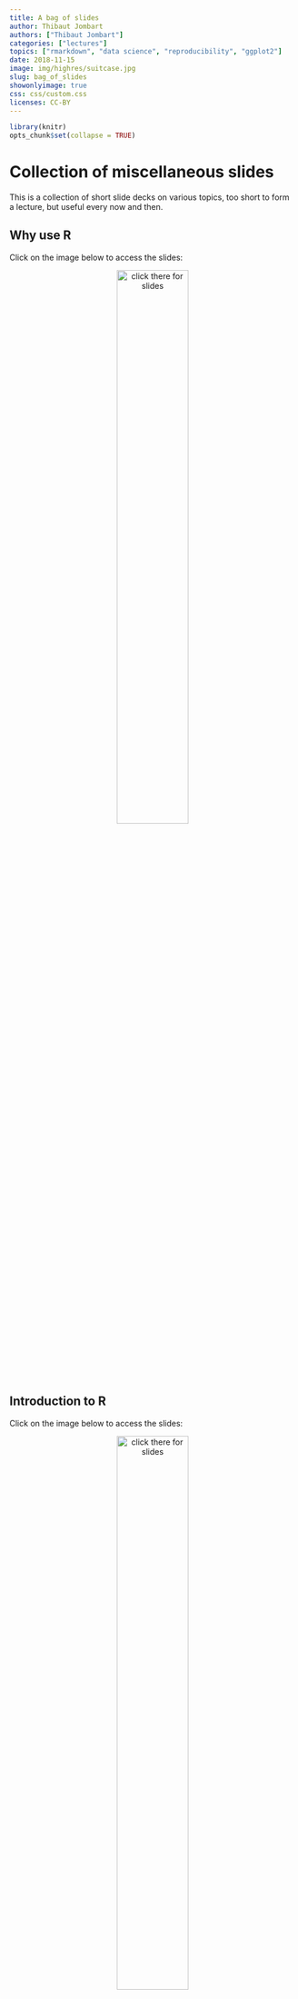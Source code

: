 ```yaml
---
title: A bag of slides
author: Thibaut Jombart
authors: ["Thibaut Jombart"]
categories: ["lectures"]
topics: ["rmarkdown", "data science", "reproducibility", "ggplot2"]
date: 2018-11-15
image: img/highres/suitcase.jpg
slug: bag_of_slides
showonlyimage: true
css: css/custom.css
licenses: CC-BY
---
```


	
```r
library(knitr)
opts_chunk$set(collapse = TRUE)
```


# Collection of miscellaneous slides

This is a collection of short slide decks on various topics, too short to form a
lecture, but useful every now and then.


## Why use R

Click on the image below to access the slides:

<center>
<a href="../../slides/why-r/why-r.html"><img class="gateway" src="../../img/highres/old_photographs.jpg" width="50%" alt="click there for slides" align="middle"></a>
</center>





## Introduction to R

Click on the image below to access the slides:

<center>
<a href="../../slides/intro_to_R/intro_to_R.html"><img class="gateway" src="../../img/highres/old_photographs.jpg" width="50%" alt="click there for slides" align="middle"></a>
</center>






## Importing data into R

**Click on the image below to access the slides:**

<center>
<a href="../../slides/slides_bag/data_import/data_import_short.html"><img class="gateway" src="../../img/highres/old_photographs.jpg" width="50%" alt="click there for slides" align="middle"></a>
</center>




## Graphics using *ggplot2*

**Click on the image below to access the slides:**

<center>
<a href="../../slides/slides_bag/ggplot2.html"><img class="gateway" src="../../img/highres/old_photographs.jpg" width="50%" alt="click there for slides" align="middle"></a>
</center>





# About this document

## Contributors

- Thibaut Jombart: initial version
- Zhian N. Kamvar: initial version
- Jonathan Polonsky: slides on data import 

Contributions are welcome via [pull requests](https://github.com/reconhub/learn/pulls). The source files include:

- [**import data slides**](https://raw.githubusercontent.com/reconhub/learn/master/static/slides/slides_bag/import_data.Rmd)

- [**this post**](https://raw.githubusercontent.com/reconhub/learn/master/content/post/bag_of_slides.Rmd)



## Legal stuff

**License**: [CC-BY](https://creativecommons.org/licenses/by/3.0/)
**Copyright**: Thibaut Jombart, 2017 
